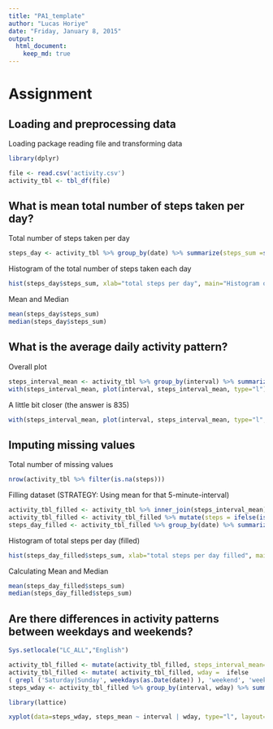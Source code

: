 ```yaml
---
title: "PA1_template"
author: "Lucas Horiye"
date: "Friday, January 8, 2015"
output: 
  html_document:
    keep_md: true
---
```


# Assignment

## Loading and preprocessing data

Loading package reading file and transforming data

```r
library(dplyr)
```

```r
file <- read.csv('activity.csv')
activity_tbl <- tbl_df(file)
```

## What is mean total number of steps taken per day?

Total number of steps taken per day
```r
steps_day <- activity_tbl %>% group_by(date) %>% summarize(steps_sum =sum(steps, na.rm=TRUE))
```
Histogram of the total number of steps taken each day
```r
hist(steps_day$steps_sum, xlab="total steps per day", main="Histogram of total steps per day")
```

Mean and Median
```r
mean(steps_day$steps_sum)
median(steps_day$steps_sum)
```

## What is the average daily activity pattern?

Overall plot
```r
steps_interval_mean <- activity_tbl %>% group_by(interval) %>% summarize(steps_interval_mean =mean(steps, na.rm=TRUE))
with(steps_interval_mean, plot(interval, steps_interval_mean, type="l"))
```

A little bit closer (the answer is 835)
```r
with(steps_interval_mean, plot(interval, steps_interval_mean, type="l", xlim=c(832, 838)))
```

## Imputing missing values

Total number of missing values
```r
nrow(activity_tbl %>% filter(is.na(steps)))
```

Filling dataset
(STRATEGY: Using mean for that 5-minute-interval)
```r
activity_tbl_filled <- activity_tbl %>% inner_join(steps_interval_mean)
activity_tbl_filled <- activity_tbl_filled %>% mutate(steps = ifelse(is.na(steps), steps_interval_mean, steps))
steps_day_filled <- activity_tbl_filled %>% group_by(date) %>% summarize(steps_sum =sum(steps))
```

Histogram of total steps per day (filled)
```r
hist(steps_day_filled$steps_sum, xlab="total steps per day filled", main="Histogram of total steps per day (filled)")

```

Calculating Mean and Median
```r
mean(steps_day_filled$steps_sum)
median(steps_day_filled$steps_sum)

```

## Are there differences in activity patterns between weekdays and weekends?

```r
Sys.setlocale("LC_ALL","English")
```

```r
activity_tbl_filled <- mutate(activity_tbl_filled, steps_interval_mean=NULL)
activity_tbl_filled <- mutate( activity_tbl_filled, wday =  ifelse 
( grepl ('Saturday|Sunday', weekdays(as.Date(date)) ), 'weekend', 'weekday'))
steps_wday <- activity_tbl_filled %>% group_by(interval, wday) %>% summarize(steps_mean = mean(steps))
```
```r
library(lattice)
```
```r
xyplot(data=steps_wday, steps_mean ~ interval | wday, type="l", layout=c(1, 2), main="", ylab="Number of steps", xlab="Interval")
```
